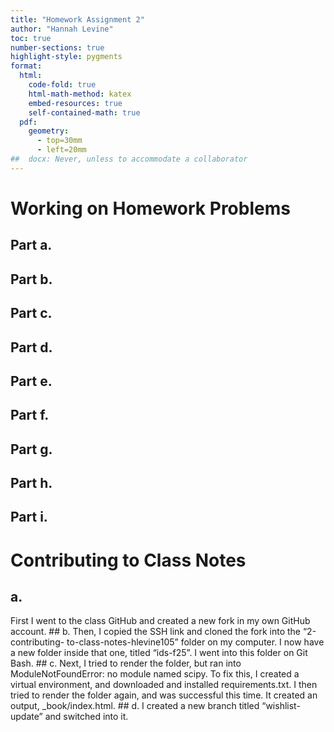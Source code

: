 ```yaml
---
title: "Homework Assignment 2"
author: "Hannah Levine"
toc: true
number-sections: true
highlight-style: pygments
format: 
  html: 
    code-fold: true
    html-math-method: katex
    embed-resources: true
    self-contained-math: true	
  pdf: 
    geometry: 
      - top=30mm
      - left=20mm
##  docx: Never, unless to accommodate a collaborator
---
```


# Working on Homework Problems

## Part a.

## Part b.

## Part c.

## Part d.

## Part e.

## Part f.

## Part g.

## Part h.

## Part i.

# Contributing to Class Notes
## a.
First I went to the class GitHub and created a new fork in my own 
GitHub account.
## b.
Then, I copied the SSH link and cloned the fork into the "2-contributing-
to-class-notes-hlevine105" folder on my computer. I now have a new folder 
inside that one, titled "ids-f25". I went into this folder on Git Bash.
## c.
Next, I tried to render the folder, but ran into ModuleNotFoundError:
no module named scipy. To fix this, I created a virtual environment, and
downloaded and installed requirements.txt. I then tried to render the folder again,
and was successful this time. It created an output, _book/index.html.
## d.
I created a new branch titled "wishlist-update" and switched into it.